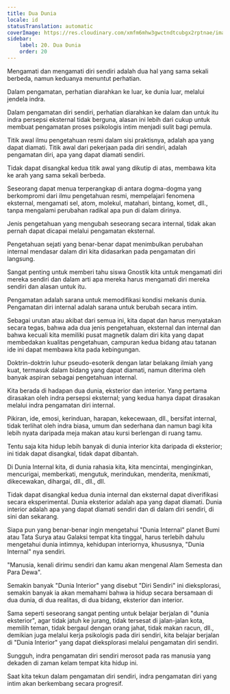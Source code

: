 ```yaml
---
title: Dua Dunia
locale: id
statusTranslation: automatic
coverImage: https://res.cloudinary.com/xmfm6mhw3gwctndtcubgx2rptnae/image/upload/v1740468922/small_cover_tratado_de_psicologia_revolucionaria_a4c0dca4e0.webp
sidebar:
    label: 20. Dua Dunia
    order: 20
---
```

Mengamati dan mengamati diri sendiri adalah dua hal yang sama sekali berbeda, namun keduanya menuntut perhatian.

Dalam pengamatan, perhatian diarahkan ke luar, ke dunia luar, melalui jendela indra.

Dalam pengamatan diri sendiri, perhatian diarahkan ke dalam dan untuk itu indra persepsi eksternal tidak berguna, alasan ini lebih dari cukup untuk membuat pengamatan proses psikologis intim menjadi sulit bagi pemula.

Titik awal ilmu pengetahuan resmi dalam sisi praktisnya, adalah apa yang dapat diamati. Titik awal dari pekerjaan pada diri sendiri, adalah pengamatan diri, apa yang dapat diamati sendiri.

Tidak dapat disangkal kedua titik awal yang dikutip di atas, membawa kita ke arah yang sama sekali berbeda.

Seseorang dapat menua terperangkap di antara dogma-dogma yang berkompromi dari ilmu pengetahuan resmi, mempelajari fenomena eksternal, mengamati sel, atom, molekul, matahari, bintang, komet, dll., tanpa mengalami perubahan radikal apa pun di dalam dirinya.

Jenis pengetahuan yang mengubah seseorang secara internal, tidak akan pernah dapat dicapai melalui pengamatan eksternal.

Pengetahuan sejati yang benar-benar dapat menimbulkan perubahan internal mendasar dalam diri kita didasarkan pada pengamatan diri langsung.

Sangat penting untuk memberi tahu siswa Gnostik kita untuk mengamati diri mereka sendiri dan dalam arti apa mereka harus mengamati diri mereka sendiri dan alasan untuk itu.

Pengamatan adalah sarana untuk memodifikasi kondisi mekanis dunia. Pengamatan diri internal adalah sarana untuk berubah secara intim.

Sebagai urutan atau akibat dari semua ini, kita dapat dan harus menyatakan secara tegas, bahwa ada dua jenis pengetahuan, eksternal dan internal dan bahwa kecuali kita memiliki pusat magnetik dalam diri kita yang dapat membedakan kualitas pengetahuan, campuran kedua bidang atau tatanan ide ini dapat membawa kita pada kebingungan.

Doktrin-doktrin luhur pseudo-esoterik dengan latar belakang ilmiah yang kuat, termasuk dalam bidang yang dapat diamati, namun diterima oleh banyak aspiran sebagai pengetahuan internal.

Kita berada di hadapan dua dunia, eksterior dan interior. Yang pertama dirasakan oleh indra persepsi eksternal; yang kedua hanya dapat dirasakan melalui indra pengamatan diri internal.

Pikiran, ide, emosi, kerinduan, harapan, kekecewaan, dll., bersifat internal, tidak terlihat oleh indra biasa, umum dan sederhana dan namun bagi kita lebih nyata daripada meja makan atau kursi berlengan di ruang tamu.

Tentu saja kita hidup lebih banyak di dunia interior kita daripada di eksterior; ini tidak dapat disangkal, tidak dapat dibantah.

Di Dunia Internal kita, di dunia rahasia kita, kita mencintai, menginginkan, mencurigai, memberkati, mengutuk, merindukan, menderita, menikmati, dikecewakan, dihargai, dll., dll., dll.

Tidak dapat disangkal kedua dunia internal dan eksternal dapat diverifikasi secara eksperimental. Dunia eksterior adalah apa yang dapat diamati. Dunia interior adalah apa yang dapat diamati sendiri dan di dalam diri sendiri, di sini dan sekarang.

Siapa pun yang benar-benar ingin mengetahui "Dunia Internal" planet Bumi atau Tata Surya atau Galaksi tempat kita tinggal, harus terlebih dahulu mengetahui dunia intimnya, kehidupan interiornya, khususnya, "Dunia Internal" nya sendiri.

"Manusia, kenali dirimu sendiri dan kamu akan mengenal Alam Semesta dan Para Dewa".

Semakin banyak "Dunia Interior" yang disebut "Diri Sendiri" ini dieksplorasi, semakin banyak ia akan memahami bahwa ia hidup secara bersamaan di dua dunia, di dua realitas, di dua bidang, eksterior dan interior.

Sama seperti seseorang sangat penting untuk belajar berjalan di "dunia eksterior", agar tidak jatuh ke jurang, tidak tersesat di jalan-jalan kota, memilih teman, tidak bergaul dengan orang jahat, tidak makan racun, dll., demikian juga melalui kerja psikologis pada diri sendiri, kita belajar berjalan di "Dunia Interior" yang dapat dieksplorasi melalui pengamatan diri sendiri.

Sungguh, indra pengamatan diri sendiri merosot pada ras manusia yang dekaden di zaman kelam tempat kita hidup ini.

Saat kita tekun dalam pengamatan diri sendiri, indra pengamatan diri yang intim akan berkembang secara progresif.

